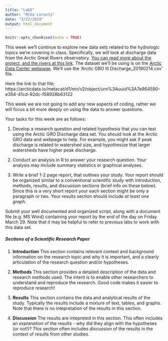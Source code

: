 ```yaml
---
title: "Lab5"
author: "Mike Loranty"
date: "3/22/2019"
output: html_document
---
```


```r
knitr::opts_chunk$set(echo = TRUE)
```

This week we'll continue to explore new data sets related to the hydrologic topics we're covering in class. Specifically, we will look at discharge data from the Arctic Great Rivers observatory. [You can read more about the project, and the rivers at this link](https://arcticgreatrivers.org/). The dataset we'll be using is on the [Arctic Data Center webpage](https://arcticdata.io/catalog/view/doi:10.18739/A21C1TF69). We'll use the 'Arctic GRO III Discharge_20190214.csv' file. 

Here the link to that file; https://arcticdata.io/metacat/d1/mn/v2/object/urn%3Auuid%3A7e964590-e354-41cd-92dc-f58928b63122

This week we are not going to add any new aspects of coding, rather we will focus a bit more deeply on using the data to answer questions. 

Your tasks for this week are as follows:

1. Develop a research question and related hypothesis that you can test using the Arctic GRO Discharge data set. You should look at the Arctic GRO data and webpage to help. For example, you might ask if peak discharge is related to watershed size, and hypothesize that larger watersheds have higher peak discharge.   

2. Conduct an analysis in R to answer your research question. Your analysis may include summary statistics or graphical analyses.  

3. Write a brief 1-2 page report, that outlines your study. Your report should be organized similar to a conventional scientific study with introduction, methods, results, and discussion sections (brief info on these below). Since this is a very short report your each section might be only a paragraph or two. Your results section should include *at least one graph*. 

Submit your well documented and organized script, along with a document file (e.g. MS Word) containing your report by the end of the day on Friday March 29. Note that it may be helpful to refer to previous labs to work with this data set. 







##### Sections of a Scientific Research Paper

1. **Introduction** This section contains relevant context and background information on the research topic and why it is important, and a clearly articulation of the research question and/or hypotheses.

2. **Methods** This section provides a detailed description of the data and research methods used. The intent is to enable other researchers to understand and reproduce the research. Good code makes it easier to reproduce research!

3. **Results** This section contains the data and analytical results of the study. Typically the results include a mixture of text, tables, and graphs. Note that there is no intepretation of the results in this section. 

4. **Discussion** The results are intepreted in this section. This often includes an *explanation* of the results - why did they align with the hypotheses (or not!)? This section often includes discussion of the results in the context of results from other studies.







